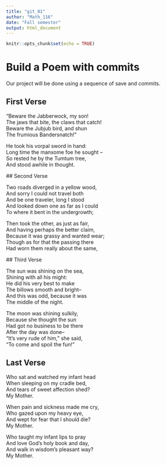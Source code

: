 ---
title: "git_01"
author: "Math_116"
date: "Fall semester"
output: html_document
---

```{r setup, include=FALSE}
knitr::opts_chunk$set(echo = TRUE)
```
# Build a Poem with commits
Our project will be done using a sequence of save and commits.


## First Verse 
 

 "Beware the Jabberwock, my son!  
  The jaws that bite, the claws that catch!  
Beware the Jubjub bird, and shun  
  The frumious Bandersnatch!"  

He took his vorpal sword in hand:  
  Long time the manxome foe he sought --  
So rested he by the Tumtum tree,  
  And stood awhile in thought.  
 
  ## Second Verse
 

 Two roads diverged in a yellow wood,  
And sorry I could not travel both  
And be one traveler, long I stood  
And looked down one as far as I could  
To where it bent in the undergrowth;  

Then took the other, as just as fair,  
And having perhaps the better claim,  
Because it was grassy and wanted wear;  
Though as for that the passing there  
Had worn them really about the same,  

  ## Third Verse
 
The sun was shining on the sea,  
Shining with all his might:  
He did his very best to make  
The billows smooth and bright--  
And this was odd, because it was  
The middle of the night.  

The moon was shining sulkily,  
Because she thought the sun  
Had got no business to be there  
After the day was done--  
"It's very rude of him," she said,  
"To come and spoil the fun!"   

## Last Verse


Who sat and watched my infant head  
When sleeping on my cradle bed,  
And tears of sweet affection shed?  
My Mother.  
  

When pain and sickness made me cry,  
Who gazed upon my heavy eye,  
And wept for fear that I should die?  
My Mother.  

Who taught my infant lips to pray  
And love God’s holy book and day,  
And walk in wisdom’s pleasant way?  
My Mother.  


